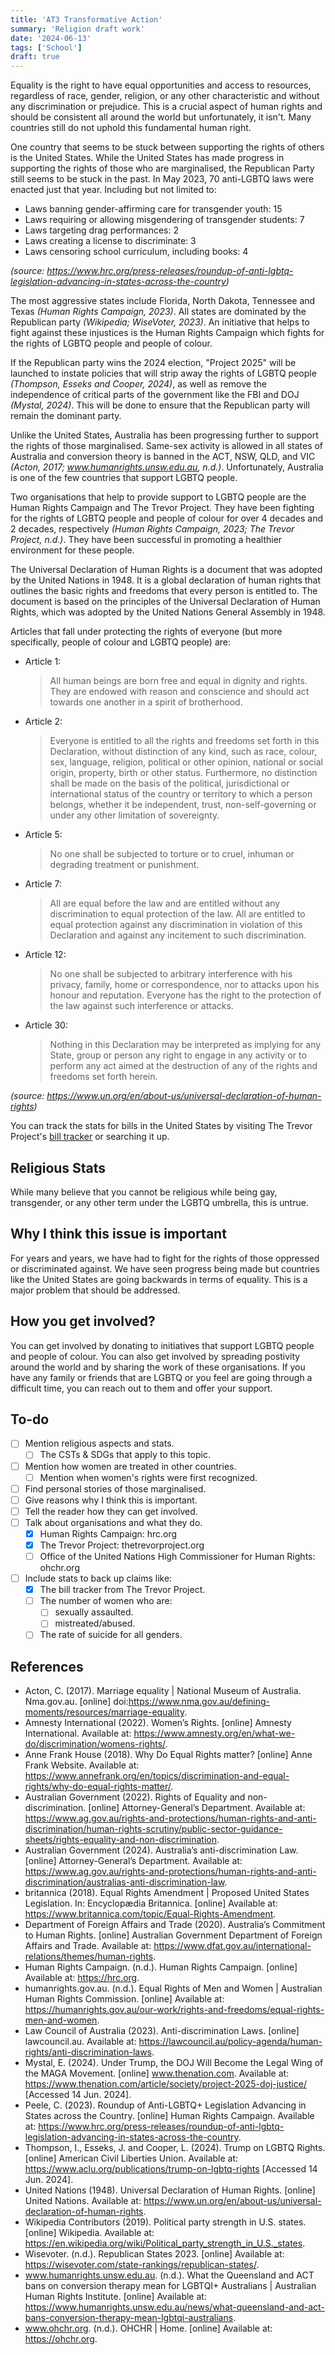 ```yaml
---
title: 'AT3 Transformative Action'
summary: 'Religion draft work'
date: '2024-06-13'
tags: ['School']
draft: true
---
```


Equality is the right to have equal opportunities and access to resources, regardless of race, gender, religion, or any other characteristic and without any discrimination or prejudice. This is a crucial aspect of human rights and should be consistent all around the world but unfortunately, it isn't. Many countries still do not uphold this fundamental human right.

One country that seems to be stuck between supporting the rights of others is the United States. While the United States has made progress in supporting the rights of those who are marginalised, the Republican Party still seems to be stuck in the past. In May 2023, 70 anti-LGBTQ laws were enacted just that year. Including but not limited to:

- Laws banning gender-affirming care for transgender youth: 15
- Laws requiring or allowing misgendering of transgender students: 7
- Laws targeting drag performances: 2
- Laws creating a license to discriminate: 3
- Laws censoring school curriculum, including books: 4

_(source: https://www.hrc.org/press-releases/roundup-of-anti-lgbtq-legislation-advancing-in-states-across-the-country)_

The most aggressive states include Florida, North Dakota, Tennessee and Texas _(Human Rights Campaign, 2023)_. All states are dominated by the Republican party _(Wikipedia; WiseVoter, 2023)_. An initiative that helps to fight against these injustices is the Human Rights Campaign which fights for the rights of LGBTQ people and people of colour.

If the Republican party wins the 2024 election, "Project 2025" will be launched to instate policies that will strip away the rights of LGBTQ people _(Thompson, Esseks and Cooper, 2024)_, as well as remove the independence of critical parts of the government like the FBI and DOJ _(Mystal, 2024)_. This will be done to ensure that the Republican party will remain the dominant party.

Unlike the United States, Australia has been progressing further to support the rights of those marginalised. Same-sex activity is allowed in all states of Australia and conversion theory is banned in the ACT, NSW, QLD, and VIC _(Acton, 2017; www.humanrights.unsw.edu.au, n.d.)_. Unfortunately, Australia is one of the few countries that support LGBTQ people.

Two organisations that help to provide support to LGBTQ people are the Human Rights Campaign and The Trevor Project. They have been fighting for the rights of LGBTQ people and people of colour for over 4 decades and 2 decades, respectively _(Human Rights Campaign, 2023; The Trevor Project, n.d.)_. They have been successful in promoting a healthier environment for these people.

The Universal Declaration of Human Rights is a document that was adopted by the United Nations in 1948. It is a global declaration of human rights that outlines the basic rights and freedoms that every person is entitled to. The document is based on the principles of the Universal Declaration of Human Rights, which was adopted by the United Nations General Assembly in 1948.

Articles that fall under protecting the rights of everyone (but more specifically, people of colour and LGBTQ people) are:

- Article 1:
  > All human beings are born free and equal in dignity and rights. They are endowed with reason and conscience and should act towards one another in a spirit of brotherhood.
- Article 2:
  > Everyone is entitled to all the rights and freedoms set forth in this Declaration, without distinction of any kind, such as race, colour, sex, language, religion, political or other opinion, national or social origin, property, birth or other status. Furthermore, no distinction shall be made on the basis of the political, jurisdictional or international status of the country or territory to which a person belongs, whether it be independent, trust, non-self-governing or under any other limitation of sovereignty.
- Article 5:
  > No one shall be subjected to torture or to cruel, inhuman or degrading treatment or punishment.
- Article 7:
  > All are equal before the law and are entitled without any discrimination to equal protection of the law. All are entitled to equal protection against any discrimination in violation of this Declaration and against any incitement to such discrimination.
- Article 12:
  > No one shall be subjected to arbitrary interference with his privacy, family, home or correspondence, nor to attacks upon his honour and reputation. Everyone has the right to the protection of the law against such interference or attacks.
- Article 30:
  > Nothing in this Declaration may be interpreted as implying for any State, group or person any right to engage in any activity or to perform any act aimed at the destruction of any of the rights and freedoms set forth herein.

_(source: https://www.un.org/en/about-us/universal-declaration-of-human-rights)_

You can track the stats for bills in the United States by visiting The Trevor Project's [bill tracker](https://www.thetrevorproject.org/bill-tracker/?post=11486&activeView=map&activeLegislationType=bill&activeState=all&activeSort=%5B%22state%3Aascending%22%5D&activeCategories=%5B%22all%22%5D&id=bcf89f1a-53cd-46c1-845d-61c31211693c) or searching it up.

## Religious Stats

While many believe that you cannot be religious while being gay, transgender, or any other term under the LGBTQ umbrella, this is untrue.

## Why I think this issue is important

For years and years, we have had to fight for the rights of those oppressed or discriminated against. We have seen progress being made but countries like the United States are going backwards in terms of equality. This is a major problem that should be addressed.

## How you get involved?

You can get involved by donating to initiatives that support LGBTQ people and people of colour. You can also get involved by spreading postivity around the world and by sharing the work of these organisations. If you have any family or friends that are LGBTQ or you feel are going through a difficult time, you can reach out to them and offer your support.

## To-do

- [ ] Mention religious aspects and stats.
  - [ ] The CSTs & SDGs that apply to this topic.
- [ ] Mention how women are treated in other countries.
  - [ ] Mention when women's rights were first recognized.
- [ ] Find personal stories of those marginalised.
- [ ] Give reasons why I think this is important.
- [ ] Tell the reader how they can get involved.
- [ ] Talk about organisations and what they do.
  - [x] Human Rights Campaign: hrc.org
  - [x] The Trevor Project: thetrevorproject.org
  - [ ] Office of the United Nations High Commissioner for Human Rights: ohchr.org
- [ ] Include stats to back up claims like:
  - [x] The bill tracker from The Trevor Project.
  - [ ] The number of women who are:
    - [ ] sexually assaulted.
    - [ ] mistreated/abused.
  - [ ] The rate of suicide for all genders.

## References

- Acton, C. (2017). Marriage equality | National Museum of Australia. Nma.gov.au. [online] doi:https://www.nma.gov.au/defining-moments/resources/marriage-equality.
- Amnesty International (2022). Women’s Rights. [online] Amnesty International. Available at: https://www.amnesty.org/en/what-we-do/discrimination/womens-rights/.
- Anne Frank House (2018). Why Do Equal Rights matter? [online] Anne Frank Website. Available at: https://www.annefrank.org/en/topics/discrimination-and-equal-rights/why-do-equal-rights-matter/.
- Australian Government (2022). Rights of Equality and non-discrimination. [online] Attorney-General’s Department. Available at: https://www.ag.gov.au/rights-and-protections/human-rights-and-anti-discrimination/human-rights-scrutiny/public-sector-guidance-sheets/rights-equality-and-non-discrimination.
- Australian Government (2024). Australia’s anti-discrimination Law. [online] Attorney-General’s Department. Available at: https://www.ag.gov.au/rights-and-protections/human-rights-and-anti-discrimination/australias-anti-discrimination-law.
- britannica (2018). Equal Rights Amendment | Proposed United States Legislation. In: Encyclopædia Britannica. [online] Available at: https://www.britannica.com/topic/Equal-Rights-Amendment.
- Department of Foreign Affairs and Trade (2020). Australia’s Commitment to Human Rights. [online] Australian Government Department of Foreign Affairs and Trade. Available at: https://www.dfat.gov.au/international-relations/themes/human-rights.
- Human Rights Campaign. (n.d.). Human Rights Campaign. [online] Available at: https://hrc.org.
- humanrights.gov.au. (n.d.). Equal Rights of Men and Women | Australian Human Rights Commission. [online] Available at: https://humanrights.gov.au/our-work/rights-and-freedoms/equal-rights-men-and-women.
- Law Council of Australia (2023). Anti-discrimination Laws. [online] lawcouncil.au. Available at: https://lawcouncil.au/policy-agenda/human-rights/anti-discrimination-laws.
- Mystal, E. (2024). Under Trump, the DOJ Will Become the Legal Wing of the MAGA Movement. [online] www.thenation.com. Available at: https://www.thenation.com/article/society/project-2025-doj-justice/ [Accessed 14 Jun. 2024].
- Peele, C. (2023). Roundup of Anti-LGBTQ+ Legislation Advancing in States across the Country. [online] Human Rights Campaign. Available at: https://www.hrc.org/press-releases/roundup-of-anti-lgbtq-legislation-advancing-in-states-across-the-country.
- Thompson, I., Esseks, J. and Cooper, L. (2024). Trump on LGBTQ Rights. [online] American Civil Liberties Union. Available at: https://www.aclu.org/publications/trump-on-lgbtq-rights [Accessed 14 Jun. 2024].
- United Nations (1948). Universal Declaration of Human Rights. [online] United Nations. Available at: https://www.un.org/en/about-us/universal-declaration-of-human-rights.
- Wikipedia Contributors (2019). Political party strength in U.S. states. [online] Wikipedia. Available at: https://en.wikipedia.org/wiki/Political_party_strength_in_U.S._states.
- Wisevoter. (n.d.). Republican States 2023. [online] Available at: https://wisevoter.com/state-rankings/republican-states/.
- www.humanrights.unsw.edu.au. (n.d.). What the Queensland and ACT bans on conversion therapy mean for LGBTQI+ Australians | Australian Human Rights Institute. [online] Available at: https://www.humanrights.unsw.edu.au/news/what-queensland-and-act-bans-conversion-therapy-mean-lgbtqi-australians.
- www.ohchr.org. (n.d.). OHCHR | Home. [online] Available at: https://ohchr.org.
